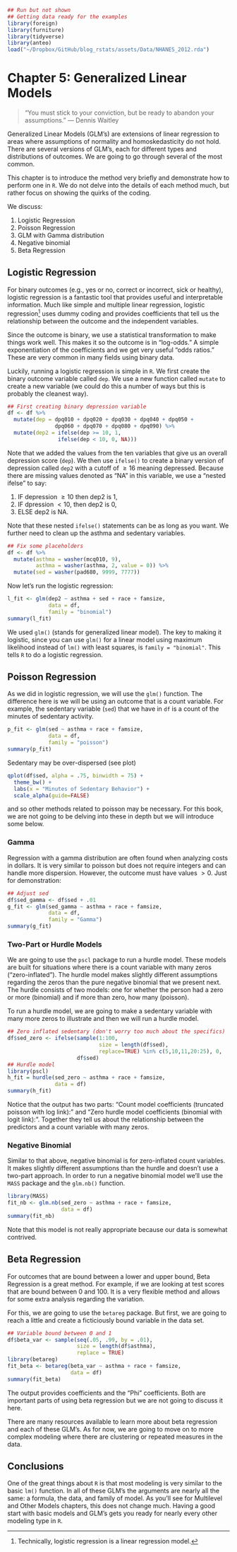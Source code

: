 

```r
## Run but not shown
## Getting data ready for the examples
library(foreign)
library(furniture)
library(tidyverse)
library(anteo)
load("~/Dropbox/GitHub/blog_rstats/assets/Data/NHANES_2012.rda")
```


# Chapter 5: Generalized Linear Models {-}

> "You must stick to your conviction, but be ready to abandon your assumptions." --- Dennis Waitley

Generalized Linear Models (GLM's) are extensions of linear regression to areas where assumptions of normality and homoskedasticity do not hold. There are several versions of GLM's, each for different types and distributions of outcomes. We are going to go through several of the most common. 

This chapter is to introduce the method very briefly and demonstrate how to perform one in `R`. We do not delve into the details of each method much, but rather focus on showing the quirks of the coding.

We discuss:

1. Logistic Regression
2. Poisson Regression
3. GLM with Gamma distribution
4. Negative binomial
5. Beta Regression

## Logistic Regression {-}

For binary outcomes (e.g., yes or no, correct or incorrect, sick or healthy), logistic regression is a fantastic tool that provides useful and interpretable information. Much like simple and multiple linear regression, logistic regression[^logistic] uses dummy coding and provides coefficients that tell us the relationship between the outcome and the independent variables.

Since the outcome is binary, we use a statistical transformation to make things work well. This makes it so the outcome is in "log-odds." A simple exponentiation of the coefficients and we get very useful "odds ratios." These are very common in many fields using binary data.

Luckily, running a logistic regression is simple in `R`. We first create the binary outcome variable called `dep`. We use a new function called `mutate` to create a new variable (we could do this a number of ways but this is probably the cleanest way).

```r
## First creating binary depression variable
df <- df %>%
  mutate(dep = dpq010 + dpq020 + dpq030 + dpq040 + dpq050 +
               dpq060 + dpq070 + dpq080 + dpq090) %>%
  mutate(dep2 = ifelse(dep >= 10, 1,
                ifelse(dep < 10, 0, NA)))
```
Note that we added the values from the ten variables that give us an overall depression score (`dep`). We then use `ifelse()` to create a binary version of depression called `dep2` with a cutoff of $\geq 16$ meaning depressed. Because there are missing values denoted as "NA" in this variable, we use a "nested ifelse" to say:

1. IF depression $\geq 10$ then dep2 is 1, 
2. IF dpression $< 10$, then dep2 is 0, 
3. ELSE dep2 is NA.

Note that these nested `ifelse()` statements can be as long as you want. We further need to clean up the asthma and sedentary variables.
```r
## Fix some placeholders
df <- df %>%
  mutate(asthma = washer(mcq010, 9),
         asthma = washer(asthma, 2, value = 0)) %>%
  mutate(sed = washer(pad680, 9999, 7777))
```

Now let's run the logistic regression:
```r
l_fit <- glm(dep2 ~ asthma + sed + race + famsize,
             data = df,
             family = "binomial")
summary(l_fit)
```

We used `glm()` (stands for generalized linear model). The key to making it logistic, since you can use `glm()` for a linear model using maximum likelihood instead of `lm()` with least squares, is `family = "binomial"`. This tells `R` to do a logistic regression.


## Poisson Regression {-}

As we did in logistic regression, we will use the `glm()` function. The difference here is we will be using an outcome that is a count variable. For example, the sedentary variable (`sed`) that we have in `df` is a count of the minutes of sedentary activity.

```r
p_fit <- glm(sed ~ asthma + race + famsize,
             data = df,
             family = "poisson")
summary(p_fit)
```

Sedentary may be over-dispersed (see plot)
```r
qplot(df$sed, alpha = .75, binwidth = 75) + 
  theme_bw() +
  labs(x = "Minutes of Sedentary Behavior") +
  scale_alpha(guide=FALSE)
```
and so other methods related to poisson may be necessary. For this book, we are not going to be delving into these in depth but we will introduce some below.


### Gamma {-}

Regression with a gamma distribution are often found when analyzing costs in dollars. It is very similar to poisson but does not require integers and can handle more dispersion. However, the outcome must have values $> 0$. Just for demonstration:
```r
## Adjust sed
df$sed_gamma <- df$sed + .01
g_fit <- glm(sed_gamma ~ asthma + race + famsize,
             data = df,
             family = "Gamma")
summary(g_fit)
```

### Two-Part or Hurdle Models {-}

We are going to use the `pscl` package to run a hurdle model. These models are built for situations where there is a count variable with many zeros ("zero-inflated"). The hurdle model makes slightly different assumptions regarding the zeros than the pure negative binomial that we present next. The hurdle consists of two models: one for whether the person had a zero or more (binomial) and if more than zero, how many (poisson).

To run a hurdle model, we are going to make a sedentary variable with many more zeros to illustrate and then we will run a hurdle model.
```r
## Zero inflated sedentary (don't worry too much about the specifics)
df$sed_zero <- ifelse(sample(1:100, 
                             size = length(df$sed), 
                             replace=TRUE) %in% c(5,10,11,20:25), 0, 
                      df$sed)
## Hurdle model
library(pscl)
h_fit = hurdle(sed_zero ~ asthma + race + famsize,
               data = df)
summary(h_fit)
```
Notice that the output has two parts: "Count model coefficients (truncated poisson with log link):" and "Zero hurdle model coefficients (binomial with logit link):". Together they tell us about the relationship between the predictors and a count variable with many zeros.


### Negative Binomial {-}

Similar to that above, negative binomial is for zero-inflated count variables. It makes slightly different assumptions than the hurdle and doesn't use a two-part approach. In order to run a negative binomial model we'll use the `MASS` package and the `glm.nb()` function.
```r
library(MASS)
fit_nb <- glm.nb(sed_zero ~ asthma + race + famsize,
                 data = df)
summary(fit_nb)
```
Note that this model is not really appropriate because our data is somewhat contrived. 


## Beta Regression {-}

For outcomes that are bound between a lower and upper bound, Beta Regression is a great method. For example, if we are looking at test scores that are bound between 0 and 100. It is a very flexible method and allows for some extra analysis regarding the variation. 

For this, we are going to use the `betareg` package. But first, we are going to reach a little and create a ficticiously bound variable in the data set.
```r
## Variable bound between 0 and 1
df$beta_var <- sample(seq(.05, .99, by = .01), 
                      size = length(df$asthma),
                      replace = TRUE)
library(betareg)
fit_beta <- betareg(beta_var ~ asthma + race + famsize,
                    data = df)
summary(fit_beta)
```

The output provides coefficients and the "Phi" coefficients. Both are important parts of using beta regression but we are not going to discuss it here. 

There are many resources available to learn more about beta regression and each of these GLM's. As for now, we are going to move on to more complex modeling where there are clustering or repeated measures in the data. 


## Conclusions {-}

One of the great things about `R` is that most modeling is very similar to the basic `lm()` function. In all of these GLM's the arguments are nearly all the same: a formula, the data, and family of model. As you'll see for Multilevel and Other Models chapters, this does not change much. Having a good start with basic models and GLM's gets you ready for nearly every other modeling type in `R`.


[^logistic]: Technically, logistic regression is a linear regression model.
